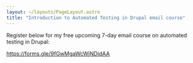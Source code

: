 ```yaml
---
layout: ~/layouts/PageLayout.astro
title: "Introduction to Automated Testing in Drupal email course"
---
```



Register below for my free upcoming 7-day email course on automated testing in Drupal:

https://forms.gle/9fGwMgaWcWjNDjdAA

<div class="space-y-12">
  <Testimonials names={[
    "mike-karthauser",
    "tawny-bartlett",
    "scott-euser",
  ]} />

  <AboutMe />
</div>
